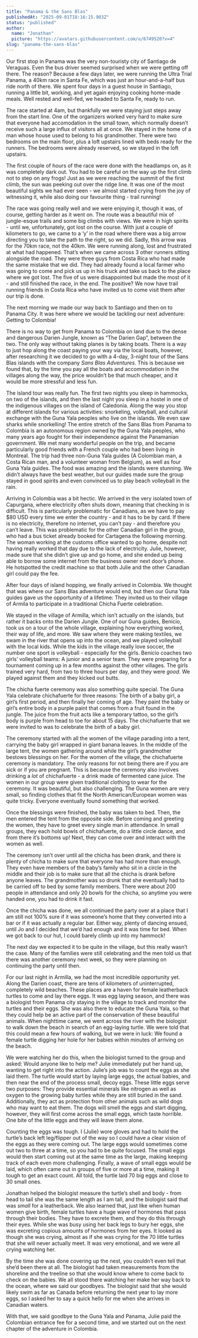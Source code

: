 ```yaml
---
title: "Panama & the Sans Blas"
publishedAt: "2025-09-01T18:16:15.903Z"
status: "published"
author:
  name: "Jonathan"
  picture: "https://avatars.githubusercontent.com/u/6749520?v=4"
slug: "panama-the-sans-blas"
---
```


Our first stop in Panama was the very non-touristy city of Santiago de Veraguas. Even the bus driver seemed surprised when we were getting off there. The reason? Because a few days later, we were running the Ultra Trial Panama, a 40km race in Santa Fe, which was just an hour-and-a-half bus ride north of there. We spent four days in a guest house in Santiago, running a little bit, working, and yet again enjoying cooking home-made meals. Well rested and well-fed, we headed to Santa Fe, ready to run.

The race started at 4am, but thankfully we were staying just steps away from the start line. One of the organizers worked very hard to make sure that everyone had accomodation in the small town, which normally doesn’t receive such a large influx of visitors all at once. We stayed in the home of a man whose house used to belong to his grandmother. There were two bedrooms on the main floor, plus a loft upstairs lined with beds ready for the runners. The bedrooms were already reserved, so we stayed in the loft upstairs. 

The first couple of hours of the race were done with the headlamps on, as it was completely dark out. You had to be careful on the way up the first climb not to step on any frogs! Just as we were reaching the summit of the first climb, the sun was peeking out over the ridge line. It was one of the most beautiful sights we had ever seen - we almost started crying from the joy of witnessing it, while also doing our favourite thing - trail running!

The race was going really well and we were enjoying it, though it was, of course, getting harder as it went on. The route was a beautiful mix of jungle-esque trails and some big climbs with views. We were in high spirits - until we, unfortunately, got lost on the course. With just a couple of kilometers to go, we came to a ‘y’ in the road where there was a big arrow directing you to take the path to the right, so we did. Sadly, this arrow was for the 70km race, not the 40km. We were running along, lost and frustrated at what had happened. That’s when we came across 3 other runners sitting alongside the road. They were three guys from Costa Rica who had made the same mistake that we did. They had already found a local farmer who was going to come and pick us up in his truck and take us back to the place where we got lost. The five of us were disappointed but made the most of it - and still finished the race, in the end. The positive? We now have trail running friends in Costa Rica who have invited us to come visit them after our trip is done. 

The next morning we made our way back to Santiago and then on to Panama City. It was here where we would be tackling our next adventure: Getting to Colombia! 

There is no way to get from Panama to Colombia on land due to the dense and dangerous Darien Jungle, known as “The Darien Gap”, between the two. The only way without taking planes is by taking boats. There is a way to just hop along the coast paying your way via the local boats, however, after researching it we decided to go with a 4-day, 3-night tour of the Sans Blas islands with the company *Sans Blas Adventures*. This is because we found that, by the time you pay all the boats and accommodation in the villages along the way, the price wouldn’t be that much cheaper, and it would be more stressful and less fun.

The island tour was really fun. The first two nights you sleep in hammocks, on two of the islands, and then the last night you sleep in a hostel in one of the indigenous villages on the island of Caledonia. Along the way you stop at different islands for various activities: snorkeling, volleyball, and cultural exchange with the Guna Yala peoples who live on the islands. We even saw sharks while snorkelling! The entire stretch of the Sans Blas from Panama to Colombia is an autonomous region owned by the Guna Yala peoples, who many years ago fought for their independence against the Panamanian government. We met many wonderful people on the trip, and became particularly good friends with a French couple who had been living in Montreal. The trip had three non-Guna Yala guides (A Colombian man, a Costa Rican man, and a volunteer woman from Belgium), as well as four Guna Yala guides. The food was amazing and the islands were stunning. We didn’t always have the best weather, but our guides made sure the group stayed in good spirits and even convinced us to play beach volleyball in the rain.

Arriving in Colombia was a bit hectic. We arrived in the very isolated town of Capurgana, where electricity often shuts down, meaning that checking in is difficult. This is particularly problematic for Canadians, as we have to pay $80 USD every time we enter the country - and it has to be by card. If there is no electricity, therefore no internet, you can’t pay - and therefore you can’t leave. This was problematic for the other Canadian girl in the group, who had a bus ticket already booked for Cartagena the following morning. The woman working at the customs office wanted to go home, despite not having really worked that day due to the lack of electricity. Julie, however, made sure that she didn’t give up and go home, and she ended up being able to borrow some internet from the business owner next door’s phone. He hotspotted the credit machine so that both Julie and the other Canadian girl could pay the fee.

After four days of island hopping, we finally arrived in Colombia. We thought that was where our Sans Blas adventure would end, but then our Guna Yala guides gave us the opportunity of a lifetime: They invited us to their village of Armila to participate in a traditional Chicha Fuerte celebration.

We stayed in the village of Armilla, which isn’t actually on the islands, but rather it backs onto the Darien Jungle. One of our Guna guides, Benicio, took us on a tour of the whole village, explaining how everything worked, their way of life, and more. We saw where they were making textiles, we swam in the river that opens up into the ocean, and we played volleyball with the local kids. While the kids in the village really love soccer, the number one sport is volleyball - especially for the girls. Benicio coaches two girls’ volleyball teams: A junior and a senior team. They were preparing for a tournament coming up in a few months against the other villages. The girls trained very hard, from two to three hours per day, and they were *good*. We played against them and they kicked out butts.

The chicha fuerte ceremony was also something quite special. The Guna Yala celebrate chichafuerte for three reasons: The birth of a baby girl, a girl’s first period, and then finally her coming of age. They paint the baby or girl’s entire body in a purple paint that comes from a fruit found in the jungle. The juice from the fruit acts like a temporary tattoo, so the girl’s body is purple from head to toe for about 15 days. The chichafuerte that we were invited to was to celebrate the birth of a baby girl.

The ceremony started with all the women of the village parading into a tent, carrying the baby girl wrapped in giant banana leaves. In the middle of the large tent, the women gathering around while the girl’s grandmother bestows blessings on her. For the women of the village, the chichafuerte ceremony is mandatory. The only reasons for not being there are if you are sick or if you are pregnant. This is because the ceremony also involves drinking a *lot* of chichafuerte - a drink made of fermented cane juice. The women in our group were given traditional clothing to wear for the ceremony. It was beautiful, but also challenging. The Guna women are very small, so finding clothes that fit the North American/European women was quite tricky. Everyone eventually found something that worked.

Once the blessings were finished, the baby was taken to bed. Then, the men entered the tent from the opposite side. Before coming and greeting the women, they have to greet every single man in attendance. In small groups, they each hold bowls of chichafuerte, do a little circle dance, and from there it’s bottoms up! Next, they can come over and interact with the women as well.

The ceremony isn’t over until all the chicha has been drank, and there is plenty of chicha to make sure that everyone has had more than enough. They even have members of the baby’s family who sit in a circle in the middle and their job is to make sure that all the chicha is drank before anyone leaves. The grandmother was so drunk that she eventually had to be carried off to bed by some family members. There were about 200 people in attendance and only 20 bowls for the chicha, so anytime you were handed one, you had to drink it fast.

Once the chicha was done, we all continued the party over at a place that I am still not 100% sure if it was someone’s home that they converted into a bar or if it was actually a regular bar. Either way, plenty of dancing ensued, until Jo and I decided that we’d had enough and it was time for bed. When we got back to our hut, I could barely climb up into my hammock!

The next day we expected it to be quite in the village, but this really wasn’t the case. Many of the families were still celebrating and the men told us that there was another ceremony next week, so they were planning on continuing the party until then.

For our last night in Armilla, we had the most incredible opportunity yet. Along the Darien coast, there are tens of kilometers of uninterrupted, completely wild beaches. These places are a haven for female leatherback turtles to come and lay there eggs. It was egg laying season, and there was a biologist from Panama city staying in the village to track and monitor the turtles and their eggs. She was also there to educate the Guna Yala, so that they could help be an active part of the conservation of these beautiful animals. When nighttime came, we went across the river with the biologist to walk down the beach in search of an egg-laying turtle. We were told that this could mean a few hours of walking, but we were in luck: We found a female turtle digging her hole for her babies within minutes of arriving on the beach.

We were watching her do this, when the biologist turned to the group and asked: Would anyone like to help me? Julie immediately put her hand up, wanting to get right into the action. Julie’s job was to count the eggs as she laid them. The turtle would start by laying large eggs, the actual babies, and then near the end of the process small, decoy eggs. These little eggs serve two purposes: They provide essential minerals like nitrogen as well as oxygen to the growing baby turtles while they are still buried in the sand. Additionally, they act as protection from other animals such as wild dogs who may want to eat them. The dogs will smell the eggs and start digging, however, they will first come across the small eggs, which taste horrible. One bite of the little eggs and they will leave them alone.

Counting the eggs was tough. I (Julie) wore gloves and had to hold the turtle’s back left leg/flipper out of the way so I could have a clear vision of the eggs as they were coming out. The large eggs would sometimes come out two to three at a time, so you had to be quite focused. The small eggs would then start coming out at the same time as the large, making keeping track of each even more challenging. Finally, a wave of small eggs would be laid, which often came out in groups of five or more at a time, making it tough to get an exact count. All told, the turtle laid 70 big eggs and close to 30 small ones.

Jonathan helped the biologist measure the turtle’s shell and body - from head to tail she was the same length as I am tall, and the biologist said that was *small* for a leatherback. We also learned that, just like when human women give birth, female turtles have a huge wave of hormones that pass through their bodies. They have to excrete them, and they do this through their eyes. While she was busy using her back legs to bury her eggs, she was excreting copious amounts of hormones from her eyes. It looked as though she was crying, almost as if she was crying for the 70 little turtles that she will never actually meet. It was very emotional, and we were all crying watching her.

By the time she was done covering up the nest, you couldn’t even tell that she’d been there at all. The biologist had taken measurements from the shoreline and the treeline so that she would know where to come back to check on the babies. We all stood there watching her make her way back to the ocean, where we said our goodbyes. The biologist said that she would likely swim as far as Canada before returning the next year to lay more eggs, so I asked her to say a quick hello for me when she arrives in Canadian waters.

With that, we said goodbye to the Guna Yala and Panama, Julie paid the Colombian entrance fee for a second time, and we started out on the next chapter of the adventure in Colombia.